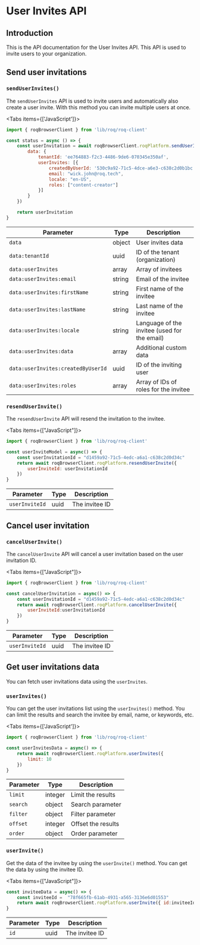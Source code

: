 
# User Invites API

## Introduction

This is the API documentation for the User Invites API. This API is used to invite users to your organization.

## Send user invitations

### `sendUserInvites()`

The `sendUserInvites` API is used to invite users and automatically also create a user invite. With this method you can invite multiple users at once.

<Tabs items={['JavaScript']}>
<Tab>
```js
import { roqBrowserClient } from 'lib/roq/roq-client'

const status = async () => {
	const userInvitation = await roqBrowserClient.roqPlatform.sendUserInvites({
		data: {
			tenantId: 'ee764883-f2c3-4486-9de6-070345e350af',
			userInvites: [{
				createdByUserId: '530c9a92-71c5-4dce-a6e3-c638c2d0b1bc',
				email: "wick.john@roq.tech",
				locale: "en-US",
				roles: ["content-creator"]
			}]
		}
	})

	return userInvitation
}
```
</Tab>
</Tabs>

| Parameter         | Type   | Description                                  |
|-------------------|--------|----------------------------------------------|
| `data`     | object | User invites data |
| `data:tenantId` | uuid |  ID of the tenant (organization) | 
| `data:userInvites` | array | Array of invitees |
| `data:userInvites:email`           | string | Email of the invitee                         |
| `data:userInvites:firstName`       | string | First name of the invitee                    |
| `data:userInvites:lastName`        | string | Last name of the invitee                     |
| `data:userInvites:locale`          | string | Language of the invitee (used for the email) |
| `data:userInvites:data`            | array  | Additional custom data                       |
| `data:userInvites:createdByUserId` | uuid   | ID of the inviting user                      |
| `data:userInvites:roles`           | array  | Array of IDs of roles for the invitee        |


### `resendUserInvite()`

The `resendUserInvite` API will resend the invitation to the invitee.

<Tabs items={["JavaScript"]}>
<Tab>
```js
import { roqBrowserClient } from 'lib/roq/roq-client'

const userInviteModel = async() => {
    const userInvitationId = "d1459a92-71c5-4edc-a6a1-c638c2d0d34c"
    return await roqBrowserClient.roqPlatform.resendUserInvite({
		userInviteId: userInvitationId
    })
}

```
</Tab>
</Tabs>

| Parameter         | Type   | Description                                  |
|-------------------|--------|-----------------|
| `userInviteId`    | uuid   | The invitee ID  |


## Cancel user invitation

### `cancelUserInvite()` 

The `cancelUserInvite` API will cancel a user invitation based on the user invitation ID.

<Tabs items={["JavaScript"]}>
<Tab>
```js
import { roqBrowserClient } from 'lib/roq/roq-client'

const cancelUserInvitation = async() => {
	const userInvitationId = "d1459a92-71c5-4edc-a6a1-c638c2d0d34c"
    return await roqBrowserClient.roqPlatform.cancelUserInvite({
		userInviteId:userInvitationId
	})
}
```
</Tab>
</Tabs>

| Parameter         | Type   | Description                                  |
|-------------------|--------|-----------------|
| `userInviteId`    | uuid   | The invitee ID  |


## Get user invitations data

You can fetch user invitations data using the `userInvites`.

### `userInvites()`

You can get the user invitations list using the `userInvites()` method. You can limit the results and search the invitee by email, name, or keywords, etc.

<Tabs items={['JavaScript']}>
<Tab>
```js
import { roqBrowserClient } from 'lib/roq/roq-client'

const userInvitesData = async() => { 
    return await roqBrowserClient.roqPlatform.userInvites({
        limit: 10
    })
}
```
</Tab>
</Tabs>

| Parameter         | Type   | Description                                  |
|-------------------|--------|-----------------|
| `limit`           | integer   | Limit the results|
| `search`          | object    | Search parameter |
| `filter`          | object    | Filter parameter |
| `offset`          | integer   | Offset the results |
| `order`           | object    | Order parameter |

### `userInvite()`

Get the data of the invitee by using the `userInvite()` method. You can get the data by using the invitee ID.

<Tabs items={["JavaScript"]}>
<Tab>
```js
const inviteeData = async() => {
    const inviteeId =  "78f665fb-61ab-4931-a565-3136e6d01553"
    return await roqBrowserClient.roqPlatform.userInvite({ id:inviteeId})
}
```
</Tab>
</Tabs>

| Parameter         | Type   | Description                                  |
|-------------------|--------|-----------------|
| `id`              | uuid   | The invitee ID  |